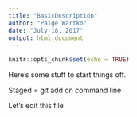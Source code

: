 ```yaml
---
title: "BasicDescription"
author: "Paige Wartko"
date: "July 18, 2017"
output: html_document
---
```


```r
knitr::opts_chunk$set(echo = TRUE)
```

Here's some stuff to start things off.

Staged = git add on command line

Let's edit this file